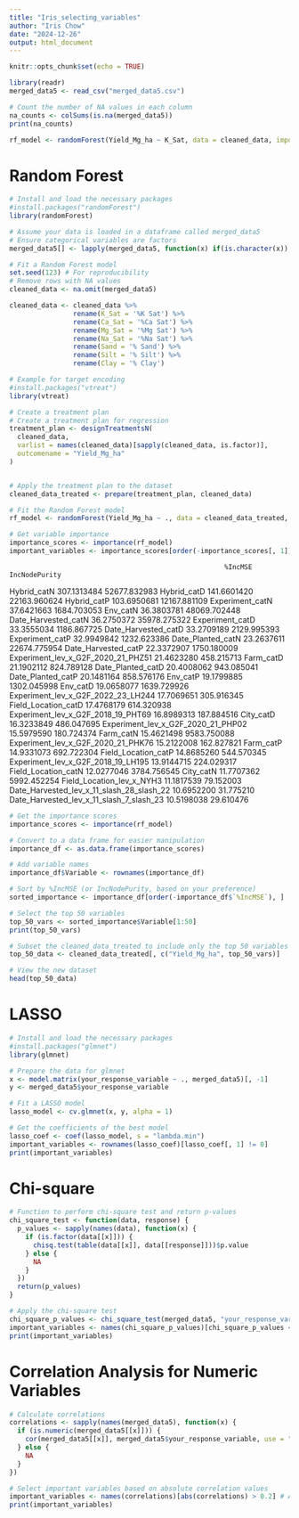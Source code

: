```yaml
---
title: "Iris_selecting_variables"
author: "Iris Chow"
date: "2024-12-26"
output: html_document
---
```


```r
knitr::opts_chunk$set(echo = TRUE)
```

```r
library(readr)
merged_data5 <- read_csv("merged_data5.csv")
```

```r
# Count the number of NA values in each column
na_counts <- colSums(is.na(merged_data5))
print(na_counts)

```
```r

rf_model <- randomForest(Yield_Mg_ha ~ K_Sat, data = cleaned_data, importance = TRUE)

```


# Random Forest




```r
# Install and load the necessary packages
#install.packages("randomForest")
library(randomForest)

# Assume your data is loaded in a dataframe called merged_data5
# Ensure categorical variables are factors
merged_data5[] <- lapply(merged_data5, function(x) if(is.character(x)) as.factor(x) else x)

# Fit a Random Forest model
set.seed(123) # For reproducibility
# Remove rows with NA values
cleaned_data <- na.omit(merged_data5)

cleaned_data <- cleaned_data %>%
                rename(K_Sat = '%K Sat') %>%
                rename(Ca_Sat = '%Ca Sat') %>%
                rename(Mg_Sat = '%Mg Sat') %>%
                rename(Na_Sat = '%Na Sat') %>%
                rename(Sand = '% Sand') %>%
                rename(Silt = '% Silt') %>%
                rename(Clay = '% Clay') 

# Example for target encoding
#install.packages("vtreat")
library(vtreat)

# Create a treatment plan
# Create a treatment plan for regression
treatment_plan <- designTreatmentsN(
  cleaned_data, 
  varlist = names(cleaned_data)[sapply(cleaned_data, is.factor)], 
  outcomename = "Yield_Mg_ha"
)


# Apply the treatment plan to the dataset
cleaned_data_treated <- prepare(treatment_plan, cleaned_data)

# Fit the Random Forest model
rf_model <- randomForest(Yield_Mg_ha ~ ., data = cleaned_data_treated, importance = TRUE)

# Get variable importance
importance_scores <- importance(rf_model)
important_variables <- importance_scores[order(-importance_scores[, 1]), ]


```

                                                          %IncMSE IncNodePurity
Hybrid_catN                                           307.1313484  52677.832983
Hybrid_catD                                           141.6601420  22163.960624
Hybrid_catP                                           103.6950681  12167.881109
Experiment_catN                                        37.6421663   1684.703053
Env_catN                                               36.3803781  48069.702448
Date_Harvested_catN                                    36.2750372  35978.275322
Experiment_catD                                        33.3555034   1186.867725
Date_Harvested_catD                                    33.2709189   2129.995393
Experiment_catP                                        32.9949842   1232.623386
Date_Planted_catN                                      23.2637611  22674.775954
Date_Harvested_catP                                    22.3372907   1750.180009
Experiment_lev_x_G2F_2020_21_PHZ51                     21.4623280    458.215713
Farm_catD                                              21.1902112    824.789128
Date_Planted_catD                                      20.4008062    943.085041
Date_Planted_catP                                      20.1481164    858.576176
Env_catP                                               19.1799885   1302.045998
Env_catD                                               19.0658077   1639.729926
Experiment_lev_x_G2F_2022_23_LH244                     17.7069651    305.916345
Field_Location_catD                                    17.4768179    614.320938
Experiment_lev_x_G2F_2018_19_PHT69                     16.8989313    187.884516
City_catD                                              16.3233849    486.047695
Experiment_lev_x_G2F_2020_21_PHP02                     15.5979590    180.724374
Farm_catN                                              15.4621498   9583.750088
Experiment_lev_x_G2F_2020_21_PHK76                     15.2122008    162.827821
Farm_catP                                              14.9331073    692.722304
Field_Location_catP                                    14.8685260    544.570345
Experiment_lev_x_G2F_2018_19_LH195                     13.9144715    224.029317
Field_Location_catN                                    12.0277046   3784.756545
City_catN                                              11.7707362   5992.452254
Field_Location_lev_x_NYH3                              11.1817539     79.152003
Date_Harvested_lev_x_11_slash_28_slash_22              10.6952200     31.775210
Date_Harvested_lev_x_11_slash_7_slash_23               10.5198038     29.610476

```r
# Get the importance scores
importance_scores <- importance(rf_model)

# Convert to a data frame for easier manipulation
importance_df <- as.data.frame(importance_scores)

# Add variable names
importance_df$Variable <- rownames(importance_df)

# Sort by %IncMSE (or IncNodePurity, based on your preference)
sorted_importance <- importance_df[order(-importance_df$`%IncMSE`), ]

# Select the top 50 variables
top_50_vars <- sorted_importance$Variable[1:50]
print(top_50_vars)

```
```r
# Subset the cleaned_data_treated to include only the top 50 variables
top_50_data <- cleaned_data_treated[, c("Yield_Mg_ha", top_50_vars)]

# View the new dataset
head(top_50_data)

```


# LASSO

```r
# Install and load the necessary packages
#install.packages("glmnet")
library(glmnet)

# Prepare the data for glmnet
x <- model.matrix(your_response_variable ~ ., merged_data5)[, -1]
y <- merged_data5$your_response_variable

# Fit a LASSO model
lasso_model <- cv.glmnet(x, y, alpha = 1)

# Get the coefficients of the best model
lasso_coef <- coef(lasso_model, s = "lambda.min")
important_variables <- rownames(lasso_coef)[lasso_coef[, 1] != 0]
print(important_variables)

```

# Chi-square
```r
# Function to perform chi-square test and return p-values
chi_square_test <- function(data, response) {
  p_values <- sapply(names(data), function(x) {
    if (is.factor(data[[x]])) {
      chisq.test(table(data[[x]], data[[response]]))$p.value
    } else {
      NA
    }
  })
  return(p_values)
}

# Apply the chi-square test
chi_square_p_values <- chi_square_test(merged_data5, "your_response_variable")
important_variables <- names(chi_square_p_values)[chi_square_p_values < 0.05]
print(important_variables)

```

# Correlation Analysis for Numeric Variables

```r
# Calculate correlations
correlations <- sapply(names(merged_data5), function(x) {
  if (is.numeric(merged_data5[[x]])) {
    cor(merged_data5[[x]], merged_data5$your_response_variable, use = "complete.obs")
  } else {
    NA
  }
})

# Select important variables based on absolute correlation values
important_variables <- names(correlations)[abs(correlations) > 0.2] # Adjust threshold as needed
print(important_variables)

```

